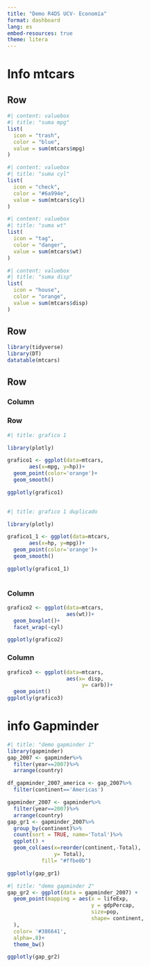 ```yaml
---
title: "Demo R4DS UCV- Economía"
format: dashboard
lang: es
embed-resources: true
theme: litera
---
```

# Info mtcars
## Row {height="20%"}

```r
#| content: valuebox
#| title: "suma mpg"
list(
  icon = "trash",
  color = "blue",
  value = sum(mtcars$mpg)
)
```
```r
#| content: valuebox
#| title: "suma cyl"
list(
  icon = "check",
  color = "#6a994e",
  value = sum(mtcars$cyl)
)
```

```r
#| content: valuebox
#| title: "suma wt"
list(
  icon = "tag",
  color = "danger",
  value = sum(mtcars$wt)
)
```

```r
#| content: valuebox
#| title: "suma disp"
list(
  icon = "house",
  color = "orange",
  value = sum(mtcars$disp)
)
```

## Row {height="40%"}

```r
library(tidyverse)
library(DT)
datatable(mtcars)

```

## Row {height="40%"}
### Column {width=50%}
### Row {.tabset}

```r
#| title: grafico 1

library(plotly)

grafico1 <- ggplot(data=mtcars,
       aes(x=mpg, y=hp))+
  geom_point(color='orange')+
  geom_smooth()

ggplotly(grafico1)
  
```

```r
#| title: grafico 1 duplicado

library(plotly)

grafico1_1 <- ggplot(data=mtcars,
       aes(x=hp, y=mpg))+
  geom_point(color='orange')+
  geom_smooth()

ggplotly(grafico1_1)
  
```

### Column {width=25%}
```r
grafico2 <- ggplot(data=mtcars, 
                   aes(wt))+
  geom_boxplot()+
  facet_wrap(~cyl)

ggplotly(grafico2)
```

### Column {width=25%}

```r
grafico3 <- ggplot(data=mtcars, 
                   aes(x= disp,
                        y= carb))+
  geom_point()
ggplotly(grafico3)
```

# info Gapminder
```r
#| title: "demo gapminder 1"
library(gapminder)
gap_2007 <- gapminder%>%
  filter(year==2007)%>%
  arrange(country)

df_gapminder_2007_america <- gap_2007%>%
  filter(continent=='Americas')

gapminder_2007 <- gapminder%>%
  filter(year==2007)%>%
  arrange(country)
gap_gr1 <- gapminder_2007%>%
  group_by(continent)%>%
  count(sort = TRUE, name='Total')%>%
  ggplot() +
  geom_col(aes(x=reorder(continent,-Total),
               y= Total),
           fill= "#ffbe0b")

ggplotly(gap_gr1)
```

```r
#| title: "demo gapminder 2"
gap_gr2 <- ggplot(data = gapminder_2007) +
  geom_point(mapping = aes(x = lifeExp,
                           y = gdpPercap,
                           size=pop,
                           shape= continent,
  ),
  color= '#386641',
  alpha=.8)+
  theme_bw()

ggplotly(gap_gr2)
```


